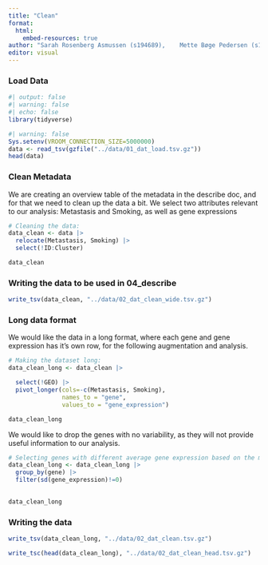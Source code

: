 ```yaml
---
title: "Clean"
format:
  html:
    embed-resources: true
author: "Sarah Rosenberg Asmussen (s194689),	Mette Bøge Pedersen (s194679),	Caroline Amalie Bastholm Jensen (s213427), Jaime Noguera Piera (s233773), Yassine Turki (s231735)"
editor: visual
---
```


### Load Data

```r
#| output: false
#| warning: false
#| echo: false
library(tidyverse)
```

```r
#| warning: false
Sys.setenv(VROOM_CONNECTION_SIZE=5000000)
data <- read_tsv(gzfile("../data/01_dat_load.tsv.gz"))
head(data)
```

### Clean Metadata

We are creating an overview table of the metadata in the describe doc, and for that we need to clean up the data a bit. We select two attributes relevant to our analysis: Metastasis and Smoking, as well as gene expressions

```r
# Cleaning the data: 
data_clean <- data |> 
  relocate(Metastasis, Smoking) |>   
  select(!ID:Cluster)

data_clean
```

### Writing the data to be used in 04_describe

```r
write_tsv(data_clean, "../data/02_dat_clean_wide.tsv.gz")
```

### Long data format

We would like the data in a long format, where each gene and gene expression has it's own row, for the following augmentation and analysis.

```r
# Making the dataset long:
data_clean_long <- data_clean |>

  select(!GEO) |> 
  pivot_longer(cols=-c(Metastasis, Smoking),
               names_to = "gene",
               values_to = "gene_expression")   

data_clean_long
```

We would like to drop the genes with no variability, as they will not provide useful information to our analysis.

```r
# Selecting genes with different average gene expression based on the metastatic and non-metastatic cases:
data_clean_long <- data_clean_long |>
  group_by(gene) |>
  filter(sd(gene_expression)!=0)

  
data_clean_long
```

### Writing the data

```r
write_tsv(data_clean_long, "../data/02_dat_clean.tsv.gz")

write_tsc(head(data_clean_long), "../data/02_dat_clean_head.tsv.gz")
```
